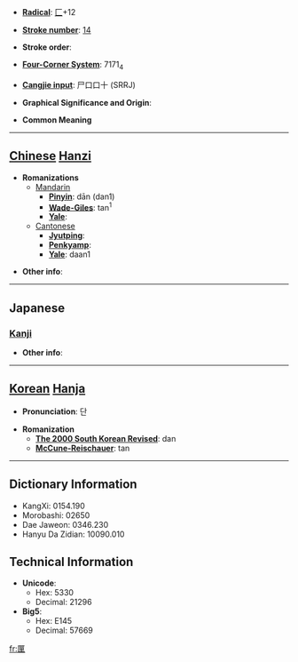 * '''[[Wiktionary:Chinese radical index| Radical]]''': [[Wiktionary:Chinese radical index 匚|匚]]+12

* '''[[Wiktionary:Chinese total strokes index|Stroke number]]''': [[Wiktionary:Chinese total strokes index 14|14]]

* '''Stroke order''': 

* '''[[Wiktionary:Chinese four corner index|Four-Corner System]]''': 7171<sub>4</sub>

* '''[[Wiktionary:Chinese Cangjie index|Cangjie input]]''': 尸口口十 (SRRJ)

* '''Graphical Significance and Origin''': 

* '''Common Meaning'''

----

== [[Chinese]] [[Hanzi]] ==

* '''Romanizations'''
** [[Mandarin]]
*** '''[[Pinyin]]''': dān (dan1)
*** '''[[Wade-Giles]]''': tan<sup>1</sup>
*** '''[[Yale]]''': 
**[[Cantonese]]
***'''[[Jyutping]]''':
***'''[[Penkyamp]]''': 
***'''[[Yale]]''': daan1

* '''Other info''': 

----

==Japanese==
===[[Kanji]]===
{{kanji|on readings=[[たん]] (tan)|kun readings=[[ずし]] (zushi), [[はこ]] (hako)}}

* '''Other info''':  

----

== [[Korean]] [[Hanja]] ==

* '''Pronunciation''': 단

* '''Romanization'''
** '''[[The 2000 South Korean Revised Romanization|The 2000 South Korean Revised]]''': dan
** '''[[McCune-Reischauer]]''': tan

----

== Dictionary Information ==

* KangXi: 0154.190
* Morobashi: 02650
* Dae Jaweon: 0346.230
* Hanyu Da Zidian: 10090.010

== Technical Information ==

* '''Unicode''':
** Hex: 5330
** Decimal: 21296
* '''Big5''':
** Hex: E145
** Decimal: 57669

[[fr:匰]]